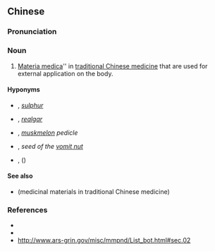 {{also|外用药}}
==Chinese==
{{zh-forms|s=外用药|type=21}}

===Pronunciation===
{{zh-pron
|m=wàiyòng yào
|cat=n
}}

===Noun===
{{zh-noun}}

# [[w:Materia medica|Materia medica]]'' in [[traditional Chinese medicine]] that are used for external application on the body.

====Hyponyms====
{{rel-top|hyponyms}}

* {{l|zh|硫磺}}, ''[[sulphur]]''
* {{l|zh|雄黄}}, ''[[realgar]]''
* {{l|zh|瓜蒂}}, ''[[muskmelon]] pedicle''
* {{l|zh|马钱子}}, ''seed of the [[vomit nut]]''
* {{l|zh|五指山参}}, ''{{vern|arrowleaf abelmoschus}}'' ({{taxlink|Abelmoschus sagittifolius|species|noshow=1}})

{{rel-bottom}}

====See also====
* {{l|zh|药材}} (medicinal materials in traditional Chinese medicine)

===References===
* {{pedialite|外用药|lang=zh}}
* {{cite-book
|last=Ou
|first=Ming
|authorlink=
|coauthors=Li Yanwen
|year=1994
|title=The Traditional Chinese Drug and Its Usage
|publisher=Hai Feng Publishing Co.
|location=
|isbn=9622381995
}}
* http://www.ars-grin.gov/misc/mmpnd/List_bot.html#sec.02